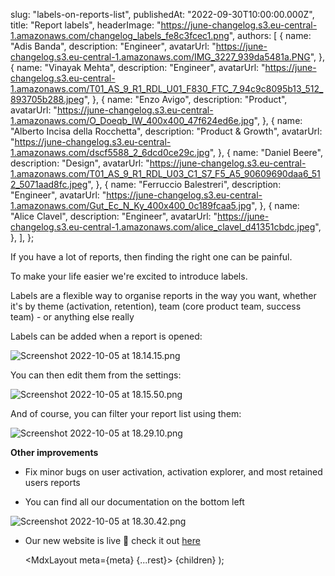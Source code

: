
  slug: "labels-on-reports-list",
  publishedAt: "2022-09-30T10:00:00.000Z",
  title: "Report labels",
  headerImage:
    "https://june-changelog.s3.eu-central-1.amazonaws.com/changelog_labels_fe8c3fcec1.png",
  authors: [
    {
      name: "Adis Banda",
      description: "Engineer",
      avatarUrl: "https://june-changelog.s3.eu-central-1.amazonaws.com/IMG_3227_939da5481a.PNG",
    },
    {
      name: "Vinayak Mehta",
      description: "Engineer",
      avatarUrl:
        "https://june-changelog.s3.eu-central-1.amazonaws.com/T01_AS_9_R1_RDL_U01_F830_FTC_7_94c9c8095b13_512_893705b288.jpeg",
    },
    {
      name: "Enzo Avigo",
      description: "Product",
      avatarUrl:
        "https://june-changelog.s3.eu-central-1.amazonaws.com/O_Doeqb_IW_400x400_47f624ed6e.jpg",
    },
    {
      name: "Alberto Incisa della Rocchetta",
      description: "Product & Growth",
      avatarUrl: "https://june-changelog.s3.eu-central-1.amazonaws.com/dscf5588_2_6dcd0ce29c.jpg",
    },
    {
      name: "Daniel Beere",
      description: "Design",
      avatarUrl:
        "https://june-changelog.s3.eu-central-1.amazonaws.com/T01_AS_9_R1_RDL_U03_C1_S7_F5_A5_90609690daa6_512_5071aad8fc.jpeg",
    },
    {
      name: "Ferruccio Balestreri",
      description: "Engineer",
      avatarUrl:
        "https://june-changelog.s3.eu-central-1.amazonaws.com/Gut_Ec_N_Ky_400x400_0c189fcaa5.jpg",
    },
    {
      name: "Alice Clavel",
      description: "Engineer",
      avatarUrl:
        "https://june-changelog.s3.eu-central-1.amazonaws.com/alice_clavel_d41351cbdc.jpeg",
    },
  ],
};

If you have a lot of reports, then finding the right one can be painful.

To make your life easier we're excited to introduce labels.

Labels are a flexible way to organise reports in the way you want, whether it's by theme (activation, retention), team (core product team, success team) - or anything else really

Labels can be added when a report is opened:

![Screenshot 2022-10-05 at 18.14.15.png](https://june-changelog.s3.eu-central-1.amazonaws.com/Screenshot_2022_10_05_at_18_14_15_fb6b3c402b.png)

You can then edit them from the settings:

![Screenshot 2022-10-05 at 18.15.50.png](https://june-changelog.s3.eu-central-1.amazonaws.com/Screenshot_2022_10_05_at_18_15_50_057d071a4b.png)

And of course, you can filter your report list using them:

![Screenshot 2022-10-05 at 18.29.10.png](https://june-changelog.s3.eu-central-1.amazonaws.com/Screenshot_2022_10_05_at_18_29_10_6f8a2833d9.png)

**Other improvements**

- Fix minor bugs on user activation, activation explorer, and most retained users reports

- You can find all our documentation on the bottom left

![Screenshot 2022-10-05 at 18.30.42.png](https://june-changelog.s3.eu-central-1.amazonaws.com/Screenshot_2022_10_05_at_18_30_42_55591a2a83.png)

- Our new website is live 🎉 check it out [here](https://june.so/)

  <MdxLayout meta={meta} {...rest}>
    {children}
  </MdxLayout>
);
